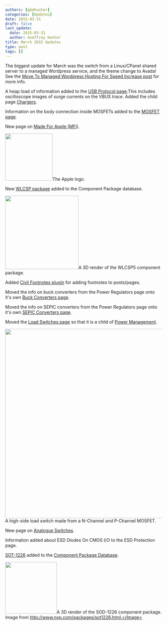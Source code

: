 ```yaml
---
authors: [gbmhunter]
categories: [Updates]
date: 2015-03-31
draft: false
last_update:
  date: 2015-03-31
  author: Geoffrey Hunter
title: March 2015 Updates
type: post
tags: []
---
```



The biggest update for March was the switch from a Linux/CPanel shared server to a managed Wordpress service, and the theme change to Avada! See the [Move To Managed Wordpress Hosting For Speed Increase post](/updates/2015/04/03/move-to-managed-wordpress-hosting-for-speed-increase) for more info.

A heap load of information added to the [USB Protocol page](/electronics/communication-protocols/usb-protocol).This includes oscilloscope images of surge currents on the VBUS trace. Added the child page [Chargers](/electronics/communication-protocols/usb-protocol/chargers).

Information on the body connection inside MOSFETs added to the [MOSFET page](/electronics/components/transistors/mosfets).

New page on [Made For Apple (MFi)](/electronics/circuit-design/made-for-ipod-iphone-ipad-mfi).


<Image src={apple_logo} width="152px">The Apple logo.</Image>

New [WLCSP package](/pcb-design/component-packages/wlcsp-component-package) added to the Component Package database.


<Image src={wlcsp5_component_package_3d_render} width="236px">A 3D render of the WLCSP5 component package.</Image>

Added [Civil Footnotes plugin](https://wordpress.org/plugins/civil-footnotes/) for adding footnotes to posts/pages.

Moved the info on buck converters from the Power Regulators page onto it's own [Buck Converters page](/electronics/components/power-regulators/switch-mode-power-supplies-smps/buck-converters/).

Moved the info on SEPIC converters from the Power Regulators page onto it's own [SEPIC Converters page](/electronics/components/power-regulators/switch-mode-power-supplies-smps/sepics/).

Moved the [Load Switches page](/electronics/circuit-design/load-switches/) so that it is a child of [Power Management](/electronics/circuit-design/power-management).


<Image src={high_side_mosfet_load_switch_schematic} width="608px">A high-side load switch made from a N-Channel and P-Channel MOSFET.</Image>

New page on [Analogue Switches](/electronics/components/analogue-switches-transmission-gates/).

Information added about ESD Diodes On CMOS I/O to the ESD Protection page.

[SOT-1226](/pcb-design/component-packages/sot-1226-2-component-package) added to the [Component Package Database](/pcb-design/component-packages).


<Image src={sot_1226_component_package_3d_render_top_bottom} width="166px">A 3D render of the SOD-1226 component package. Image from http://www.nxp.com/packages/sot1226.html.</Image>
